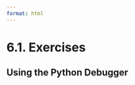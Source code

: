 ```yaml
---
format: html
---
```


<script src='../../src/quiz.js'></script>

# 6.1. Exercises

## Using the Python Debugger

<div id='mcq1'></div>
<script>
    generateQuiz(
        'mcq1',
        'Question 1',
        'How is the Python debugger helpful?',
        {
        'It can help explain where your code is failing': 'This is exactly why the Python debugger is useful!',
        'It tells us where our code could be more efficient': 'The Python debugger can’t improve code that works.',
        'It removes any of the code that is not following the DRY principle': 'The Python debugger helps with <b>debugging</b> and not with adhering to the DRY principle.',
        },
        'It can help explain where your code is failing',
    );
</script>

<div id='mcq2'></div>
<script>
    generateQuiz(
        'mcq2',
        'Question 2',
        'Which of the following can we use from the Python Debugger to examine our code and inspect our variables?',
        {
        '<code>break()</code>': 'Almost but not quite.',
        '<code>tracepoint()</code>': 'This is not the function but the ending sure sounds familiar...',
        '<code>traceback()</code>': 'This does seem plausible, doesn’t it? Unfortunately, this isn’t correct.',
        '<code>breakpoint()</code>': 'You got it!',
        },
        '<code>breakpoint()</code>',
    );
</script>
